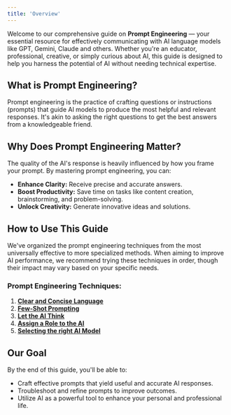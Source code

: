 ```yaml
---
title: 'Overview'
---
```


Welcome to our comprehensive guide on **Prompt Engineering** — your essential resource for effectively communicating with AI language models like GPT, Gemini, Claude and others. Whether you're an educator, professional, creative, or simply curious about AI, this guide is designed to help you harness the potential of AI without needing technical expertise.

## What is Prompt Engineering?

Prompt engineering is the practice of crafting questions or instructions (prompts) that guide AI models to produce the most helpful and relevant responses. It's akin to asking the right questions to get the best answers from a knowledgeable friend.

## Why Does Prompt Engineering Matter?

The quality of the AI's response is heavily influenced by how you frame your prompt. By mastering prompt engineering, you can:

- **Enhance Clarity:** Receive precise and accurate answers.
- **Boost Productivity:** Save time on tasks like content creation, brainstorming, and problem-solving.
- **Unlock Creativity:** Generate innovative ideas and solutions.

## How to Use This Guide

We've organized the prompt engineering techniques from the most universally effective to more specialized methods. When aiming to improve AI performance, we recommend trying these techniques in order, though their impact may vary based on your specific needs.

### Prompt Engineering Techniques:

1. [**Clear and Concise Language**](/Prompt/CCT)
2. [**Few-Shot Prompting**](/Prompt/Multishot)
3. [**Let the AI Think**](/Prompt/let-the-ai-think)
4. [**Assign a Role to the AI**](/Prompt/assign-role-to-ai)
8. [**Selecting the right AI Model**](/Prompt/Select-model)

## Our Goal

By the end of this guide, you'll be able to:

- Craft effective prompts that yield useful and accurate AI responses.
- Troubleshoot and refine prompts to improve outcomes.
- Utilize AI as a powerful tool to enhance your personal and professional life.


